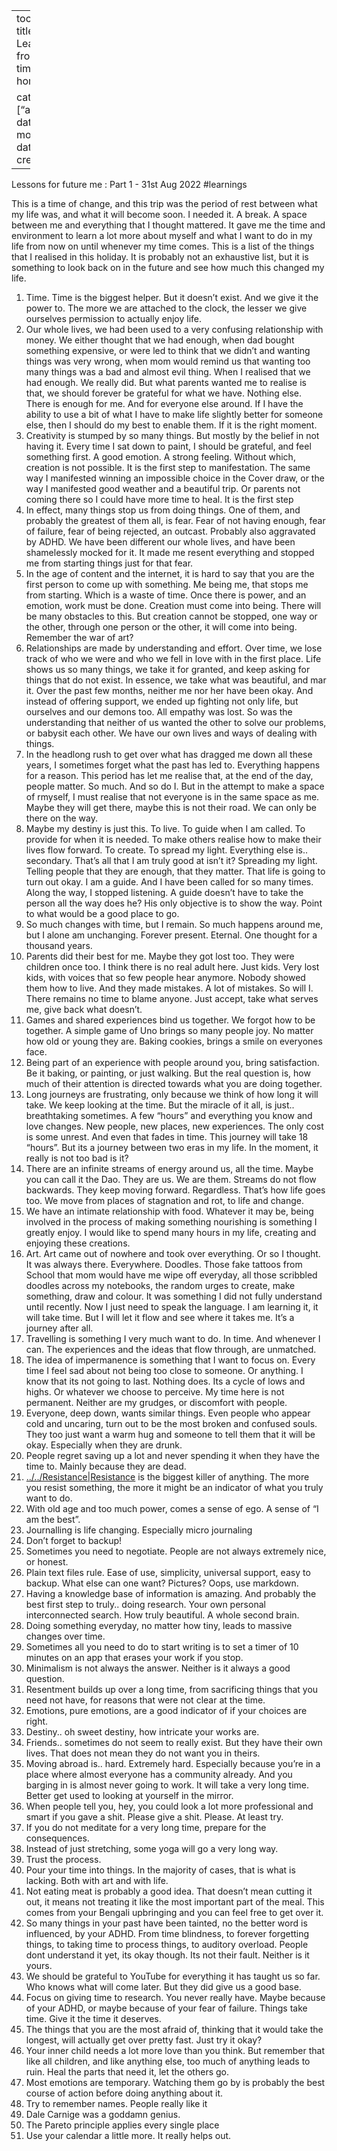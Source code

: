 
---
toc: true
title: Learnings from this time back home

categories: ["article"]
date modified: 
date created: 
---
Lessons for future me : Part 1 - 31st Aug 2022 #learnings

This is a time of change, and this trip was the period of rest between what my life was, and what it will become soon. I needed it. A break. A space between me and everything that I thought mattered. It gave me the time and environment to learn a lot more about myself and what I want to do in my life from now on until whenever my time comes. This is a list of the things that I realised in this holiday. It is probably not an exhaustive list, but it is something to look back on in the future and see how much this changed my life.

1. Time. Time is the biggest helper. But it doesn’t exist. And we give it the power to. The more we are attached to the clock, the lesser we give ourselves permission to actually enjoy life.
2. Our whole lives, we had been used to a very confusing relationship with money. We either thought that we had enough, when dad bought something expensive, or were led to think that we didn’t and wanting things was very wrong, when mom would remind us that wanting too many things was a bad and almost evil thing. When I realised that we had enough. We really did. But what parents wanted me to realise is that, we should forever be grateful for what we have. Nothing else. There is enough for me. And for everyone else around. If I have the ability to use a bit of what I have to make life slightly better for someone else, then I should do my best to enable them. If it is the right moment.
3. Creativity is stumped by so many things. But mostly by the belief in not having it. Every time I sat down to paint, I should be grateful, and feel something first. A good emotion. A strong feeling. Without which, creation is not possible. It is the first step to manifestation. The same way I manifested winning an impossible choice in the Cover draw, or the way I manifested good weather and a beautiful trip. Or parents not coming there so I could have more time to heal. It is the first step 
4. In effect, many things stop us from doing things. One of them, and probably the greatest of them all, is fear. Fear of not having enough, fear of failure, fear of being rejected, an outcast. Probably also aggravated by ADHD. We have been different our whole lives, and have been shamelessly mocked for it. It made me resent everything and stopped me from starting things just for that fear.
5. In the age of content and the internet, it is hard to say that you are the first person to come up with something. Me being me, that stops me from starting. Which is a waste of time. Once there is power, and an emotion, work must be done. Creation must come into being. There will be many obstacles to this. But creation cannot be stopped, one way or the other, through one person or the other, it will come into being. Remember the war of art?
6. Relationships are made by understanding and effort. Over time, we lose track of who we were and who we fell in love with in the first place. Life shows us so many things, we take it for granted, and keep asking for things that do not exist. In essence, we take what was beautiful, and mar it. Over the past few months, neither me nor her have been okay. And instead of offering support, we ended up fighting not only life, but ourselves and our demons too. All empathy was lost. So was the understanding that neither of us wanted the other to solve our problems, or babysit each other. We have our own lives and ways of dealing with things. 
7. In the headlong rush to get over what has dragged me down all these years, I sometimes forget what the past has led to. Everything happens for a reason. This period has let me realise that, at the end of the day, people matter. So much. And so do I. But in the attempt to make a space of rmyself, I must realise that not everyone is in the same space as me. Maybe they will get there, maybe this is not their road. We can only be there on the way. 
8. Maybe my destiny is just this. To live. To guide when I am called. To provide for when it is needed. To make others realise how to make their lives flow forward. To create. To spread my light. Everything else is.. secondary. That’s all that I am truly good at isn’t it? Spreading my light. Telling people that they are enough, that they matter. That life is going to turn out okay. I am a guide. And I have been called for so many times. Along the way, I stopped listening. A guide doesn’t have to take the person all the way does he? His only objective is to show the way. Point to what would be  a good place to go.
9. So much changes with time, but I remain. So much happens around me, but I alone am unchanging. Forever present. Eternal. One thought for a thousand years.
10. Parents did their best for me. Maybe they got lost too. They were children once too. I think there is no real adult here. Just kids. Very lost kids, with voices that so few people hear anymore. Nobody showed them how to live. And they made mistakes. A lot of mistakes. So will I. There remains no time to blame anyone. Just accept, take what serves me, give back what doesn’t.
11. Games and shared experiences bind us together. We forgot how to be together. A simple game of Uno brings so many people joy. No matter how old or young they are. Baking cookies, brings a smile on everyones face. 
12. Being part of an experience with people around you, bring satisfaction. Be it baking, or painting, or just walking. But the real question is, how much of their attention is directed towards what you are doing together. 
13. Long journeys are frustrating, only because we think of how long it will take. We keep looking at the time. But the miracle of it all, is just.. breathtaking sometimes. A few “hours” and everything you know and love changes. New people, new places, new experiences. The only cost is some unrest. And even that fades in time. This journey will take 18 “hours”. But its a journey between two eras in my life. In the moment, it really is not too bad is it?
14. There are an infinite streams of energy around us, all the time. Maybe you can call it the Dao. They are us. We are them. Streams do not flow backwards. They keep moving forward. Regardless. That’s how life goes too. We move from places of stagnation and rot, to life and change. 
15. We have an intimate relationship with food. Whatever it may be, being involved in the process of making something nourishing is something I greatly enjoy. I would like to spend many hours in my life, creating and enjoying these creations. 
16. Art. Art came out of nowhere and took over everything. Or so I thought. It was always there. Everywhere. Doodles. Those fake tattoos from School that mom would have me wipe off everyday, all those scribbled doodles across my notebooks, the random urges to create, make something, draw and colour. It was something I did not fully understand until recently. Now I just need to speak the language. I am learning it, it will take time. But I will let it flow and see where it takes me. It’s a journey after all.
17. Travelling is something I very much want to do. In time. And whenever I can. The experiences and the ideas that flow through, are unmatched. 
18. The idea of impermanence is something that I want to focus on. Every time I feel sad about not being too close to someone. Or anything. I know that its not going to last. Nothing does. Its a cycle of lows and highs. Or whatever we choose to perceive. My time here is not permanent. Neither are my grudges, or discomfort with people. 
19. Everyone, deep down, wants similar things. Even people who appear cold and uncaring, turn out to be the most broken and confused souls. They too just want a warm hug and someone to tell them that it will be okay. Especially when they are drunk.
20. People regret saving up a lot and never spending it when they have the time to. Mainly because they are dead.
21. [../../Resistance|Resistance](../../Resistance|Resistance.qmd) is the biggest killer of anything. The more you resist something, the more it might be an indicator of what you truly want to do.
22. With old age and too much power, comes a sense of ego. A sense of “I am the best”.
23. Journalling is life changing. Especially micro journaling
24. Don’t forget to backup!
25. Sometimes you need to negotiate. People are not always extremely nice, or honest.
26. Plain text files rule. Ease of use, simplicity, universal support, easy to backup. What else can one want? Pictures? Oops, use markdown.
27. Having a knowledge base of information is amazing. And probably the best first step to truly.. doing research. Your own personal interconnected search. How truly beautiful. A whole second brain.
28. Doing something everyday, no matter how tiny, leads to massive changes over time.
29. Sometimes all you need to do to start writing is to set a timer of 10 minutes on an app that erases your work if you stop. 
30. Minimalism is not always the answer. Neither is it always a good question.
31. Resentment builds up over a long time, from sacrificing things that you need not have, for reasons that were not clear at the time.
32. Emotions, pure emotions, are a good indicator of if your choices are right.
33. Destiny.. oh sweet destiny, how intricate your works are.
34. Friends.. sometimes do not seem to really exist. But they have their own lives. That does not mean they do not want you in theirs.
35. Moving abroad is.. hard. Extremely hard. Especially because you’re in a place where almost everyone has a community already. And you barging in is almost never going to work. It will take a very long time. Better get used to looking at yourself in the mirror.
36. When people tell you, hey, you could look a lot more professional and smart if you gave a shit. Please give a shit. Please. At least try.
37. If you do not meditate for a very long time, prepare for the consequences. 
38. Instead of just stretching, some yoga will go a very long way.
39. Trust the process. 
40. Pour your time into things. In the majority of cases, that is what is lacking. Both with art and with life.
41. Not eating meat is probably a good idea. That doesn’t mean cutting it out, it means not treating it like the most important part of the meal. This comes from your Bengali upbringing and you can feel free to get over it.
42. So many things in your past have been tainted, no the better word is influenced, by your ADHD. From time blindness, to forever forgetting things, to taking time to process things, to auditory overload. People dont understand it yet, its okay though. Its not their fault. Neither is it yours. 
43. We should be grateful to YouTube for everything it has taught us so far. Who knows what will come later. But they did give us a good base.
44. Focus on giving time to research. You never really have. Maybe because of your ADHD, or maybe because of your fear of failure. Things take time. Give it the time it deserves.
45. The things that you are the most afraid of, thinking that it would take the longest, will actually get over pretty fast. Just try it okay?
46. Your inner child needs a lot more love than you think. But remember that like all children, and like anything else, too much of anything leads to ruin. Heal the parts that need it, let the others go.
47. Most emotions are temporary. Watching them go by is probably the best course of action before doing anything about it.
48. Try to remember names. People really like it
49. Dale Carnige was a goddamn genius.
50. The Pareto principle applies every single place
51. Use your calendar a little more. It really helps out.




